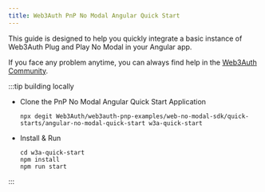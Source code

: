 ```yaml
---
title: Web3Auth PnP No Modal Angular Quick Start
---
```


This guide is designed to help you quickly integrate a basic instance of Web3Auth Plug and Play No
Modal in your Angular app.

If you face any problem anytime, you can always find help in the
[Web3Auth Community](https://web3auth.io/community/c/help-pnp/pnp-web/7).

:::tip building locally

- Clone the PnP No Modal Angular Quick Start Application

  ```shell npm2yarn
  npx degit Web3Auth/web3auth-pnp-examples/web-no-modal-sdk/quick-starts/angular-no-modal-quick-start w3a-quick-start
  ```

- Install & Run

  ```shell npm2yarn
  cd w3a-quick-start
  npm install
  npm run start
  ```

:::
